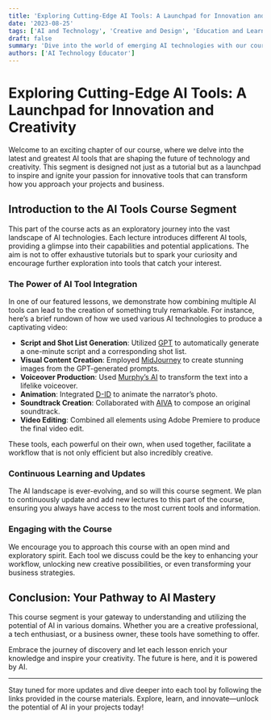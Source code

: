 ```yaml
---
title: 'Exploring Cutting-Edge AI Tools: A Launchpad for Innovation and Creativity'
date: '2023-08-25'
tags: ['AI and Technology', 'Creative and Design', 'Education and Learning', 'Workflow Enhancement']
draft: false
summary: 'Dive into the world of emerging AI technologies with our course chapter that serves as an exploratory and inspirational guide to integrating AI tools into your projects and workflows.'
authors: ['AI Technology Educator']
---
```


# Exploring Cutting-Edge AI Tools: A Launchpad for Innovation and Creativity

Welcome to an exciting chapter of our course, where we delve into the latest and greatest AI tools that are shaping the future of technology and creativity. This segment is designed not just as a tutorial but as a launchpad to inspire and ignite your passion for innovative tools that can transform how you approach your projects and business.

## Introduction to the AI Tools Course Segment

This part of the course acts as an exploratory journey into the vast landscape of AI technologies. Each lecture introduces different AI tools, providing a glimpse into their capabilities and potential applications. The aim is not to offer exhaustive tutorials but to spark your curiosity and encourage further exploration into tools that catch your interest.

### The Power of AI Tool Integration

In one of our featured lessons, we demonstrate how combining multiple AI tools can lead to the creation of something truly remarkable. For instance, here’s a brief rundown of how we used various AI technologies to produce a captivating video:

- **Script and Shot List Generation**: Utilized [GPT](https://openai.com/) to automatically generate a one-minute script and a corresponding shot list.
- **Visual Content Creation**: Employed [MidJourney](https://www.midjourney.com/) to create stunning images from the GPT-generated prompts.
- **Voiceover Production**: Used [Murphy’s AI](https://murf.ai/?gclid=CjwKCAiAxvGfBhB-EiwAMPakqucyO6nm8JJhTDMsWTqBt_Au2HHMAyrf5n-4QKtCxBMJoNB-o1qEXxoCqAwQAvD_BwE) to transform the text into a lifelike voiceover.
- **Animation**: Integrated [D-ID](https://www.d-id.com/) to animate the narrator’s photo.
- **Soundtrack Creation**: Collaborated with [AIVA](https://www.aiva.ai/) to compose an original soundtrack.
- **Video Editing**: Combined all elements using Adobe Premiere to produce the final video edit.

These tools, each powerful on their own, when used together, facilitate a workflow that is not only efficient but also incredibly creative.

### Continuous Learning and Updates

The AI landscape is ever-evolving, and so will this course segment. We plan to continuously update and add new lectures to this part of the course, ensuring you always have access to the most current tools and information.

### Engaging with the Course

We encourage you to approach this course with an open mind and exploratory spirit. Each tool we discuss could be the key to enhancing your workflow, unlocking new creative possibilities, or even transforming your business strategies.

## Conclusion: Your Pathway to AI Mastery

This course segment is your gateway to understanding and utilizing the potential of AI in various domains. Whether you are a creative professional, a tech enthusiast, or a business owner, these tools have something to offer.

Embrace the journey of discovery and let each lesson enrich your knowledge and inspire your creativity. The future is here, and it is powered by AI.

---

Stay tuned for more updates and dive deeper into each tool by following the links provided in the course materials. Explore, learn, and innovate—unlock the potential of AI in your projects today!
